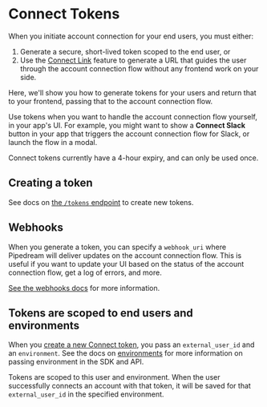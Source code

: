 
# Connect Tokens

When you initiate account connection for your end users, you must either:

1. Generate a secure, short-lived token scoped to the end user, or
2. Use the [Connect Link](/connect/connect-link/) feature to generate a URL that guides the user through the account connection flow without any frontend work on your side.

Here, we'll show you how to generate tokens for your users and return that to your frontend, passing that to the account connection flow.

Use tokens when you want to handle the account connection flow yourself, in your app's UI. For example, you might want to show a **Connect Slack** button in your app that triggers the account connection flow for Slack, or launch the flow in a modal.

<Callout type="info">
Connect tokens currently have a 4-hour expiry, and can only be used once.
</Callout>

## Creating a token

See docs on [the `/tokens` endpoint](/connect/api/#create-token) to create new tokens.

## Webhooks

When you generate a token, you can specify a `webhook_uri` where Pipedream will deliver updates on the account connection flow. This is useful if you want to update your UI based on the status of the account connection flow, get a log of errors, and more.

[See the webhooks docs](/connect/webhooks/) for more information.

## Tokens are scoped to end users and environments

When you [create a new Connect token](/connect/api/#create-token), you pass an `external_user_id` and an `environment`. See the docs on [environments](/connect/managed-auth/environments/) for more information on passing environment in the SDK and API.

Tokens are scoped to this user and environment. When the user successfully connects an account with that token, it will be saved for that `external_user_id` in the specified environment.
